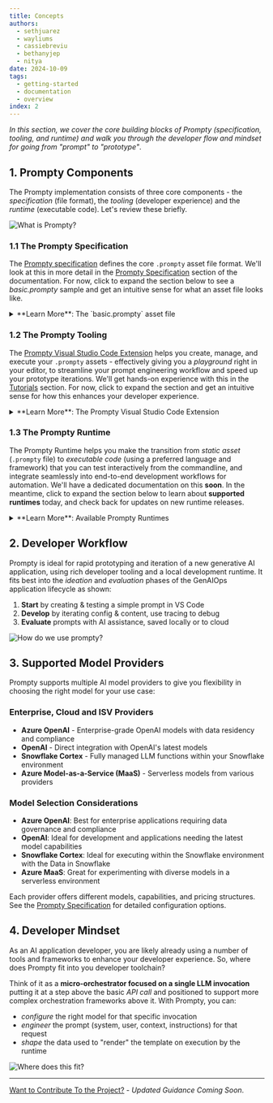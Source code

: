 ```yaml
---
title: Concepts
authors:
  - sethjuarez
  - wayliums
  - cassiebreviu
  - bethanyjep
  - nitya
date: 2024-10-09
tags:
  - getting-started
  - documentation
  - overview
index: 2
---
```


_In this section, we cover the core building blocks of Prompty (specification, tooling, and runtime) and walk you through the developer flow and mindset for going from "prompt" to "prototype"_.



## 1. Prompty Components

The Prompty implementation consists of three core components - the _specification_ (file format), the _tooling_ (developer experience) and the _runtime_ (executable code). Let's review these briefly.

![What is Prompty?](01-what-is-prompty.png)


### 1.1 The Prompty Specification

The [Prompty specification](https://github.com/microsoft/prompty/blob/main/Prompty.yaml) defines the core `.prompty` asset file format. We'll look at this in more detail in the [Prompty Specification](/docs/prompty-specification) section of the documentation. For now, click to expand the section below to see a _basic.prompty_ sample and get an intuitive sense for what an asset file looks like.

<details>
<summary> **Learn More**: The `basic.prompty` asset file </summary>

  ```markdown
  ---
  name: Basic Prompt
  description: A basic prompt that uses the GPT-3 chat API to answer questions
  authors:
    - sethjuarez
    - jietong
  model:
    api: chat
    configuration:
      api_version: 2023-12-01-preview
      azure_endpoint: ${env:AZURE_OPENAI_ENDPOINT}
      azure_deployment: ${env:AZURE_OPENAI_DEPLOYMENT:gpt-35-turbo}
  sample:
    firstName: Jane
    lastName: Doe
    question: What is the meaning of life?
  ---
  system:
  You are an AI assistant who helps people find information.
  As the assistant, you answer questions briefly, succinctly, 
  and in a personable manner using markdown and even add some personal flair with appropriate emojis.

  # Customer
  You are helping {{firstName}} {{lastName}} to find answers to their questions.
  Use their name to address them in your responses.

  user:
  {{question}}
  ```

</details>

### 1.2 The Prompty Tooling

The [Prompty Visual Studio Code Extension](https://marketplace.visualstudio.com/items?itemName=ms-toolsai.prompty) helps you create, manage, and execute your `.prompty` assets - effectively giving you a _playground_ right in your editor, to streamline your prompt engineering workflow and speed up your prototype iterations. We'll get hands-on experience with this in the [Tutorials](/docs/tutorials) section. For now, click to expand the section and get an intuitive sense for how this enhances your developer experience.

<details>
<summary> **Learn More**: The Prompty Visual Studio Code Extension </summary>

- [Install the extension](https://marketplace.visualstudio.com/items?itemName=ms-toolsai.prompty) in your Visual Studio Code environment to get the following features out-of-the-box:
- Create a default `basic.prompty` starter asset - then configure models and customize content.
- Create the "pre-configured" starter assets for [GitHub Marketplace Models](https://github.com/marketplace/models) in _serverless_ mode.
- Create "starter code" from the asset for popular frameworks (e.g., LangChain)
- Use the _prompty_ command-line tool to execute a `.prompty` asset and "chat" with your model.
- Use _settings_ to create _named_ model configurations for reuse
- Use toolbar icon to view and switch quickly between named configurations
- View the "runs" history, and drill down into a run with a built-in trace viewer.

</details>

### 1.3 The Prompty Runtime

The Prompty Runtime helps you make the transition from _static asset_ (`.prompty` file) to _executable code_ (using a preferred language and framework) that you can test interactively from the commandline, and integrate seamlessly into end-to-end development workflows for automation. We'll have a dedicated documentation on this **soon**. In the meantime, click to expand the section below to learn about **supported runtimes** today, and check back for updates on new runtime releases.

<details>
<summary> **Learn More**: Available Prompty Runtimes </summary>

Core runtimes provide the base package needed to run the Prompty asset with code. Prompty currently has two core runtimes, with more support coming.
* [Prompty Core (python)](https://pypi.org/project/prompty/) → Available _in preview_. 
* Prompty Core (csharp) → In _active development_.

Enhanced runtimes add support for orchestration frameworks, enabling complex workflows with Prompty assets:
* [Prompt flow](https://microsoft.github.io/promptflow/) → Python core
* [LangChain (python)](https://pypi.org/project/langchain-prompty/) → Python core (_experimental_) 
* [Semantic Kernel](https://learn.microsoft.com/semantic-kernel/) → C# core

</details>


## 2. Developer Workflow

Prompty is ideal for rapid prototyping and iteration of a new generative AI application, using rich developer tooling and a local development runtime. It fits best into the _ideation_ and _evaluation_ phases of the GenAIOps application lifecycle as shown:

1. **Start** by creating & testing a simple prompt in VS Code
2. **Develop** by iterating config & content, use tracing to debug
3. **Evaluate** prompts with AI assistance, saved locally or to cloud

![How do we use prompty?](02-build-with-prompty.png)

## 3. Supported Model Providers

Prompty supports multiple AI model providers to give you flexibility in choosing the right model for your use case:

### Enterprise, Cloud and ISV Providers
- **Azure OpenAI** - Enterprise-grade OpenAI models with data residency and compliance
- **OpenAI** - Direct integration with OpenAI's latest models
- **Snowflake Cortex** - Fully managed LLM functions within your Snowflake environment
- **Azure Model-as-a-Service (MaaS)** - Serverless models from various providers

### Model Selection Considerations
- **Azure OpenAI**: Best for enterprise applications requiring data governance and compliance
- **OpenAI**: Ideal for development and applications needing the latest model capabilities  
- **Snowflake Cortex**: Ideal for executing within the Snowflake environment with the Data in Snowflake
- **Azure MaaS**: Great for experimenting with diverse models in a serverless environment

Each provider offers different models, capabilities, and pricing structures. See the [Prompty Specification](/docs/prompty-specification) for detailed configuration options.

## 4. Developer Mindset

As an AI application developer, you are likely already using a number of tools and frameworks to enhance your developer experience. So, where does Prompty fit into you developer toolchain? 

Think of it as a **micro-orchestrator focused on a single LLM invocation** putting it at a step above the basic _API call_ and positioned to support more complex orchestration frameworks above it. With Prompty, you can:
 - _configure_ the right model for that specific invocation
 - _engineer_ the prompt (system, user, context, instructions) for that request
 - _shape_ the data used to "render" the template on execution by the runtime

![Where does this fit?](03-micro-orchestrator-mindset.png)

---
[Want to Contribute To the Project?](/docs/contributing/) - _Updated Guidance Coming Soon_.
